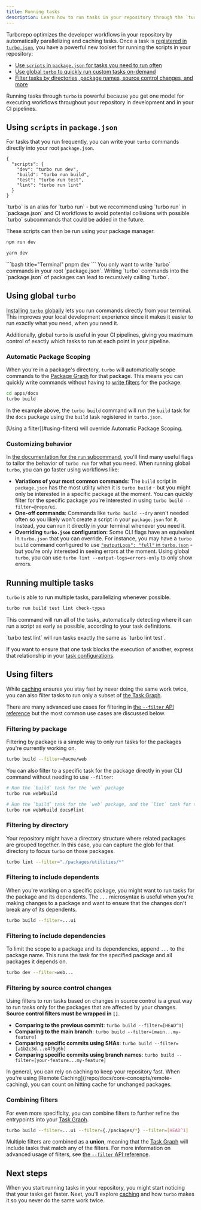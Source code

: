 ```yaml
---
title: Running tasks
description: Learn how to run tasks in your repository through the `turbo` CLI.
---
```



Turborepo optimizes the developer workflows in your repository by automatically parallelizing and caching tasks. Once a task is [registered in `turbo.json`](/repo/docs/crafting-your-repository/configuring-tasks), you have a powerful new toolset for running the scripts in your repository:

- [Use `scripts` in `package.json` for tasks you need to run often](#using-scripts-in-packagejson)
- [Use global `turbo` to quickly run custom tasks on-demand](#using-global-turbo)
- [Filter tasks by directories, package names, source control changes, and more](#using-filters)

Running tasks through `turbo` is powerful because you get one model for executing workflows throughout your repository in development and in your CI pipelines.

## Using `scripts` in `package.json`

For tasks that you run frequently, you can write your `turbo` commands directly into your root `package.json`.

```jsonc title="./package.json"
{
  "scripts": {
    "dev": "turbo run dev",
    "build": "turbo run build",
    "test": "turbo run test",
    "lint": "turbo run lint"
  }
}
```

<Callout type="good-to-know">
  `turbo` is an alias for `turbo run` - but we recommend using `turbo run` in
  `package.json` and CI workflows to avoid potential collisions with possible
  `turbo` subcommands that could be added in the future.
</Callout>

These scripts can then be run using your package manager.

<PackageManagerTabs>
  <Tab>

```bash title="Terminal"
npm run dev
```

  </Tab>
  <Tab>

```bash title="Terminal"
yarn dev
```

  </Tab>
  <Tab>
  ```bash title="Terminal"
  pnpm dev
  ```
  </Tab>
</PackageManagerTabs>

<Callout type="warn">
You only want to write `turbo` commands in your root `package.json`. Writing `turbo` commands into the `package.json` of packages can lead to recursively
calling `turbo`.

</Callout>

## Using global `turbo`

[Installing `turbo` globally](/repo/docs/getting-started/installation#global-installation) lets you run commands directly from your terminal. This improves your local development experience since it makes it easier to run exactly what you need, when you need it.

Additionally, global `turbo` is useful in your CI pipelines, giving you maximum control of exactly which tasks to run at each point in your pipeline.

### Automatic Package Scoping

When you're in a package's directory, `turbo` will automatically scope commands to the [Package Graph](/repo/docs/core-concepts/package-and-task-graph#package-graph) for that package. This means you can quickly write commands without having to [write filters](/repo/docs/reference/run#--filter-string) for the package.

```bash title="Terminal"
cd apps/docs
turbo build
```

In the example above, the `turbo build` command will run the `build` task for the `docs` package using the `build` task registered in `turbo.json`.

<Callout type="good-to-know">
  [Using a filter](#using-filters) will override Automatic Package Scoping.
</Callout>

### Customizing behavior

In [the documentation for the `run` subcommand](/repo/docs/reference/run), you'll find many useful flags to tailor the behavior of `turbo run` for what you need. When running global `turbo`, you can go faster using workflows like:

- **Variations of your most common commands**: The `build` script in `package.json` has the most utility when it is `turbo build` - but you might only be interested in a specific package at the moment. You can quickly filter for the specific package you're interested in using `turbo build --filter=@repo/ui`.
- **One-off commands**: Commands like `turbo build --dry` aren't needed often so you likely won't create a script in your `package.json` for it. Instead, you can run it directly in your terminal whenever you need it.
- **Overriding `turbo.json` configuration**: Some CLI flags have an equivalent in `turbo.json` that you can override. For instance, you may have a `turbo build` command configured to use [`"outputLogs": "full"` in `turbo.json`](/repo/docs/reference/configuration#outputlogs) - but you're only interested in seeing errors at the moment. Using global `turbo`, you can use `turbo lint --output-logs=errors-only` to only show errors.

## Running multiple tasks

`turbo` is able to run multiple tasks, parallelizing whenever possible.

```bash title="Terminal"
turbo run build test lint check-types
```

This command will run all of the tasks, automatically detecting where it can run a script as early as possible, according to your task definitions.

<Callout type="info" title="Ordering of tasks">
`turbo test lint` will run tasks exactly the same as `turbo lint test`.

If you want to ensure that one task blocks the execution of another, express that relationship in your [task configurations](/repo/docs/crafting-your-repository/configuring-tasks#defining-tasks).

</Callout>

## Using filters

While [caching](/repo/docs/crafting-your-repository/running-tasks) ensures you stay fast by never doing the same work twice, you can also filter tasks to run only a subset of [the Task Graph](/repo/docs/core-concepts/package-and-task-graph#task-graph).

There are many advanced use cases for filtering in [the `--filter` API reference](/repo/docs/reference/run#--filter-string) but the most common use cases are discussed below.

### Filtering by package

Filtering by package is a simple way to only run tasks for the packages you're currently working on.

```bash title="Terminal"
turbo build --filter=@acme/web
```

<InVersion version="2.2.4">

You can also filter to a specific task for the package directly in your CLI command without needing to use `--filter`:

```bash title="Terminal"
# Run the `build` task for the `web` package
turbo run web#build

# Run the `build` task for the `web` package, and the `lint` task for the `docs` package
turbo run web#build docs#lint
```

</InVersion>

### Filtering by directory

Your repository might have a directory structure where related packages are grouped together. In this case, you can capture the glob for that directory to focus `turbo` on those packages.

```bash title="Terminal"
turbo lint --filter="./packages/utilities/*"
```

### Filtering to include dependents

When you're working on a specific package, you might want to run tasks for the package and its dependents. The `...` microsyntax is useful when you're making changes to a package and want to ensure that the changes don't break any of its dependents.

```bash title="Terminal"
turbo build --filter=...ui
```

### Filtering to include dependencies

To limit the scope to a package and its dependencies, append `...` to the package name. This runs the task for the specified package and all packages it depends on.

```bash title="Terminal"
turbo dev --filter=web...
```

### Filtering by source control changes

Using filters to run tasks based on changes in source control is a great way to run tasks only for the packages that are affected by your changes. **Source control filters must be wrapped in `[]`**.

- **Comparing to the previous commit**: `turbo build --filter=[HEAD^1]`
- **Comparing to the main branch**: `turbo build --filter=[main...my-feature]`
- **Comparing specific commits using SHAs**: `turbo build --filter=[a1b2c3d...e4f5g6h]`
- **Comparing specific commits using branch names**: `turbo build --filter=[your-feature...my-feature]`

<Callout type="info">
  In general, you can rely on caching to keep your repository fast. When you're
  using [Remote Caching](/repo/docs/core-concepts/remote-caching), you can count
  on hitting cache for unchanged packages.
</Callout>

### Combining filters

For even more specificity, you can combine filters to further refine the entrypoints into your [Task Graph](/repo/docs/core-concepts/package-and-task-graph#task-graph).

```bash title="Terminal"
turbo build --filter=...ui --filter={./packages/*} --filter=[HEAD^1]
```

Multiple filters are combined as a **union**, meaning that the [Task Graph](/repo/docs/core-concepts/package-and-task-graph#task-graph) will include tasks that match any of the filters. For more information on advanced usage of filters, see [the `--filter` API reference](/repo/docs/reference/run#--filter-string).

## Next steps

When you start running tasks in your repository, you might start noticing that your tasks get faster. Next, you'll explore [caching](/repo/docs/crafting-your-repository/caching) and how `turbo` makes it so you never do the same work twice.
